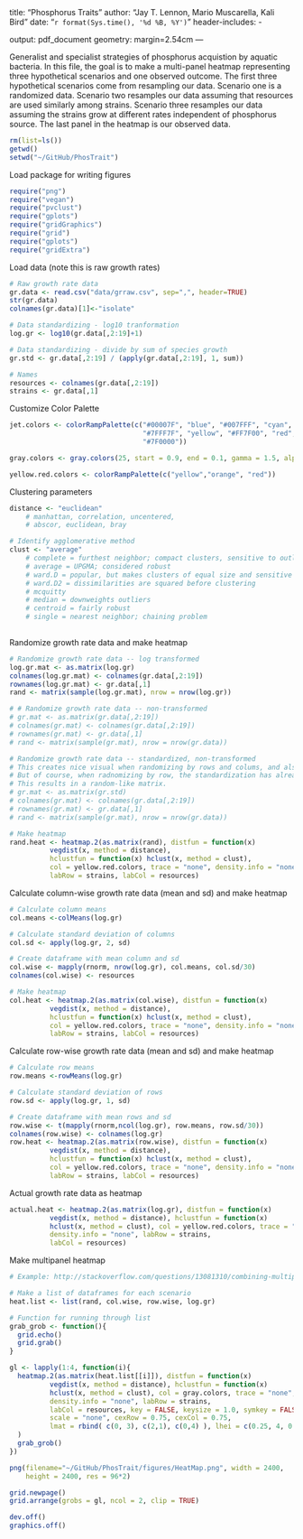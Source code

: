 title: "Phosphorus Traits"
author: "Jay T. Lennon, Mario Muscarella, Kali Bird"
date: "`r format(Sys.time(), '%d %B, %Y')`"
header-includes:
  - \usepackage{array}
output: pdf_document
geometry: margin=2.54cm
---

Generalist and specialist strategies of phosphorus acquistion by aquatic bacteria. In this file, the goal is to make a multi-panel heatmap representing three hypothetical scenarios and one observed outcome. The first three hypothetical scenarios come from resampling our data. Scenario one is a randomized data. Scenario two resamples our data assuming that resources are used similarly among strains. Scenario three resamples our data assuming the strains grow at different rates independent of phosphorus source. The last panel in the heatmap is our observed data.  

```r
rm(list=ls())
getwd()
setwd("~/GitHub/PhosTrait")
```

Load package for writing figures
```r
require("png")
require("vegan")
require("pvclust")
require("gplots")
require("gridGraphics")
require("grid")
require("gplots")
require("gridExtra")
```

Load data (note this is raw growth rates)
```r
# Raw growth rate data
gr.data <- read.csv("data/grraw.csv", sep=",", header=TRUE)
str(gr.data)
colnames(gr.data)[1]<-"isolate"

# Data standardizing - log10 tranformation
log.gr <- log10(gr.data[,2:19]+1)

# Data standardizing - divide by sum of species growth
gr.std <- gr.data[,2:19] / (apply(gr.data[,2:19], 1, sum))

# Names
resources <- colnames(gr.data[,2:19])
strains <- gr.data[,1]
```

Customize Color Palette
```r
jet.colors <- colorRampPalette(c("#00007F", "blue", "#007FFF", "cyan", 
                                 "#7FFF7F", "yellow", "#FF7F00", "red", 
                                 "#7F0000"))

gray.colors <- gray.colors(25, start = 0.9, end = 0.1, gamma = 1.5, alpha = 1)

yellow.red.colors <- colorRampPalette(c("yellow","orange", "red"))
```

Clustering parameters
```r
distance <- "euclidean" 
    # manhattan, correlation, uncentered,
    # abscor, euclidean, bray

# Identify agglomerative method
clust <- "average"   
    # complete = furthest neighbor; compact clusters, sensitive to outliers
    # average = UPGMA; considered robust
    # ward.D = popular, but makes clusters of equal size and sensitive to outliers
    # ward.D2 = dissimilarities are squared before clustering
    # mcquitty
    # median = downweights outliers
    # centroid = fairly robust
    # single = nearest neighbor; chaining problem
                    
```

Randomize growth rate data and make heatmap
```r
# Randomize growth rate data -- log transformed
log.gr.mat <- as.matrix(log.gr)
colnames(log.gr.mat) <- colnames(gr.data[,2:19])
rownames(log.gr.mat) <- gr.data[,1]
rand <- matrix(sample(log.gr.mat), nrow = nrow(log.gr))

# # Randomize growth rate data -- non-transformed
# gr.mat <- as.matrix(gr.data[,2:19])
# colnames(gr.mat) <- colnames(gr.data[,2:19])
# rownames(gr.mat) <- gr.data[,1]
# rand <- matrix(sample(gr.mat), nrow = nrow(gr.data))

# Randomize growth rate data -- standardized, non-transformed
# This creates nice visual when randomizing by rows and colums, and also when randomizing by column
# But of course, when radnomizing by row, the standardization has already effectively elminated strain variation
# This results in a random-like matrix. 
# gr.mat <- as.matrix(gr.std)
# colnames(gr.mat) <- colnames(gr.data[,2:19])
# rownames(gr.mat) <- gr.data[,1]
# rand <- matrix(sample(gr.mat), nrow = nrow(gr.data))

# Make heatmap
rand.heat <- heatmap.2(as.matrix(rand), distfun = function(x) 
          vegdist(x, method = distance),
          hclustfun = function(x) hclust(x, method = clust), 
          col = yellow.red.colors, trace = "none", density.info = "none", 
          labRow = strains, labCol = resources)
```

Calculate column-wise growth rate data (mean and sd) and make heatmap
```r
# Calculate column means
col.means <-colMeans(log.gr)

# Calculate standard deviation of columns
col.sd <- apply(log.gr, 2, sd)

# Create dataframe with mean column and sd
col.wise <- mapply(rnorm, nrow(log.gr), col.means, col.sd/30)
colnames(col.wise) <- resources

# Make heatmap
col.heat <- heatmap.2(as.matrix(col.wise), distfun = function(x) 
          vegdist(x, method = distance),
          hclustfun = function(x) hclust(x, method = clust), 
          col = yellow.red.colors, trace = "none", density.info = "none",
          labRow = strains, labCol = resources)
```

Calculate row-wise growth rate data (mean and sd) and make heatmap
```r
# Calculate row means
row.means <-rowMeans(log.gr)

# Calculate standard deviation of rows
row.sd <- apply(log.gr, 1, sd)

# Create dataframe with mean rows and sd
row.wise <- t(mapply(rnorm,ncol(log.gr), row.means, row.sd/30))
colnames(row.wise) <- colnames(log.gr)
row.heat <- heatmap.2(as.matrix(row.wise), distfun = function(x) 
          vegdist(x, method = distance),
          hclustfun = function(x) hclust(x, method = clust), 
          col = yellow.red.colors, trace = "none", density.info = "none",
          labRow = strains, labCol = resources)
```

Actual growth rate data as heatmap
```r
actual.heat <- heatmap.2(as.matrix(log.gr), distfun = function(x) 
          vegdist(x, method = distance), hclustfun = function(x) 
          hclust(x, method = clust), col = yellow.red.colors, trace = "none", 
          density.info = "none", labRow = strains, 
          labCol = resources)
```

Make multipanel heatmap
```r
# Example: http://stackoverflow.com/questions/13081310/combining-multiple-complex-plots-as-panels-in-a-single-figure

# Make a list of dataframes for each scenario
heat.list <- list(rand, col.wise, row.wise, log.gr)

# Function for running through list
grab_grob <- function(){
  grid.echo()
  grid.grab()
}

gl <- lapply(1:4, function(i){
  heatmap.2(as.matrix(heat.list[[i]]), distfun = function(x) 
          vegdist(x, method = distance), hclustfun = function(x) 
          hclust(x, method = clust), col = gray.colors, trace = "none", 
          density.info = "none", labRow = strains, 
          labCol = resources, key = FALSE, keysize = 1.0, symkey = FALSE, 
          scale = "none", cexRow = 0.75, cexCol = 0.75,              
          lmat = rbind( c(0, 3), c(2,1), c(0,4) ), lhei = c(0.25, 4, 0.25 ),                 
  )
  grab_grob()
})

png(filename="~/GitHub/PhosTrait/figures/HeatMap.png", width = 2400, 
    height = 2400, res = 96*2)

grid.newpage()
grid.arrange(grobs = gl, ncol = 2, clip = TRUE)

dev.off()
graphics.off()
```
